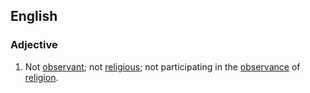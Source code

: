 ==English==
===Adjective===
{{en-adj}}
# Not [[observant]]; not [[religious]]; not participating in the [[observance]] of [[religion]].